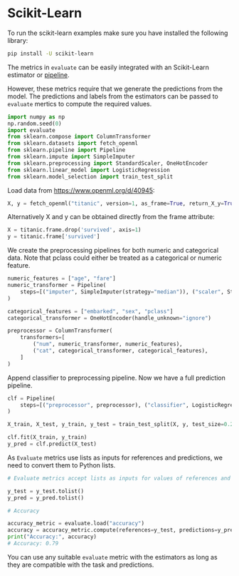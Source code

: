 # Scikit-Learn

To run the scikit-learn examples make sure you have installed the following library:

```bash
pip install -U scikit-learn
```

The metrics in `evaluate` can be easily integrated with an Scikit-Learn estimator or [pipeline](https://scikit-learn.org/stable/modules/generated/sklearn.pipeline.Pipeline.html#sklearn.pipeline.Pipeline).  

However, these metrics require that we generate the predictions from the model. The predictions and labels from the estimators can be passed to `evaluate` mertics to compute the required values.

```python
import numpy as np
np.random.seed(0)
import evaluate
from sklearn.compose import ColumnTransformer
from sklearn.datasets import fetch_openml
from sklearn.pipeline import Pipeline
from sklearn.impute import SimpleImputer
from sklearn.preprocessing import StandardScaler, OneHotEncoder
from sklearn.linear_model import LogisticRegression
from sklearn.model_selection import train_test_split
```

Load data from https://www.openml.org/d/40945:

```python
X, y = fetch_openml("titanic", version=1, as_frame=True, return_X_y=True)
```

Alternatively X and y can be obtained directly from the frame attribute:

```python
X = titanic.frame.drop('survived', axis=1)
y = titanic.frame['survived']
```

We create the preprocessing pipelines for both numeric and categorical data. Note that pclass could either be treated as a categorical or numeric feature.

```python
numeric_features = ["age", "fare"]
numeric_transformer = Pipeline(
    steps=[("imputer", SimpleImputer(strategy="median")), ("scaler", StandardScaler())]
)

categorical_features = ["embarked", "sex", "pclass"]
categorical_transformer = OneHotEncoder(handle_unknown="ignore")

preprocessor = ColumnTransformer(
    transformers=[
        ("num", numeric_transformer, numeric_features),
        ("cat", categorical_transformer, categorical_features),
    ]
)
```

Append classifier to preprocessing pipeline. Now we have a full prediction pipeline.

```python
clf = Pipeline(
    steps=[("preprocessor", preprocessor), ("classifier", LogisticRegression())]
)

X_train, X_test, y_train, y_test = train_test_split(X, y, test_size=0.2, random_state=0)

clf.fit(X_train, y_train)
y_pred = clf.predict(X_test)
```

As `Evaluate` metrics use lists as inputs for references and predictions, we need to convert them to Python lists.


```python
# Evaluate metrics accept lists as inputs for values of references and predictions

y_test = y_test.tolist()
y_pred = y_pred.tolist()

# Accuracy

accuracy_metric = evaluate.load("accuracy")
accuracy = accuracy_metric.compute(references=y_test, predictions=y_pred)
print("Accuracy:", accuracy)
# Accuracy: 0.79
```

You can use any suitable `evaluate` metric with the estimators as long as they are compatible with the task and predictions. 
